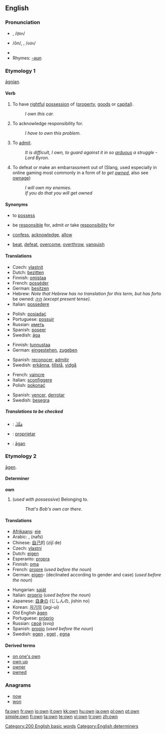 ==English==

{{rank|most|where|those|104|own|old|came|men}}

===Pronunciation===
* {{a|RP}} {{IPA|/əʊn/}}, /<tt>@Un</tt>/
* {{a|US}} /ōn/, {{IPA|/oʊn/}}, /<tt>oUn</tt>/
* {{audio|en-us-own.ogg|Audio (US)}}
* Rhymes: [[Rhymes:English:-əʊn|-əʊn]]

===Etymology 1===
{{wikipedia}}
{{OE.}} [[agnian|āgnian]].

====Verb====
{{en-verb}}

# {{transitive}} To have [[rightful]] [[possession]] of ([[property]], [[goods]] or [[capital]]).
#: ''I own this car.''
# {{transitive}} To acknowledge responsibility for.
#: ''I have to own this problem.''
# {{transitive}} To [[admit]].
#: ''It is difficult, I own, to guard against it in so [[arduous]] a struggle - Lord Byron.''
# {{transitive}} To defeat or make an embarrassment out of (Slang, used especially in online gaming most commonly in a form of ''to get [[owned]]'', also see [[ownage]])
#: ''I will own my enemies.''
#: ''If you do that you will get owned''

====Synonyms====

* {{i-c|have rightful possession of}} to [[possess]]
* {{i-c|acknowledge responsibility for}} be [[responsible]] for, admit ''or'' take [[responsibility]] for
* {{i-c|admit}} [[confess]], [[acknowledge]], [[allow]]
* {{i-c|defeat}} [[beat]], [[defeat]], [[overcome]], [[overthrow]], [[vanquish]]

====Translations====
{{rfc-level|Translations at L3+ (AutoFormat would have corrected level of Synonyms)}}
{{trans-top|have rightful possession of}}
* Czech: [[vlastnit]]
* Dutch: [[bezitten]]
* Finnish: [[omistaa]]
* French: [[posséder]]
* German: [[besitzen]]
* Hebrew: ''Note that Hebrew has no translation for this term, but has for ''to be owned'': [[היה]] (except present tense).''
* Italian: [[possedere]]
{{trans-mid}}
* Polish: [[posiadać]]
* Portuguese: [[possuir]]
* Russian: [[иметь]]
* Spanish: [[poseer]]
* Swedish: [[äga]]
{{trans-bottom}}

{{trans-top|acknowledge responsibility for}}
* Finnish: [[tunnustaa]]
* German: [[eingestehen]], [[zugeben]]
{{trans-mid}}
* Spanish: [[reconocer]], [[admitir]]
* Swedish: [[erkänna]], [[tillstå]], [[vidgå]]
{{trans-bottom}}

{{trans-top|defeat}}
* French: [[vaincre]]
* Italian: [[sconfiggere]]
* Polish: [[pokonać]]
{{trans-mid}}
* Spanish: [[vencer]], [[derrotar]]
* Swedish: [[besegra]]
{{trans-bottom}}

=====Translations to be checked=====
<!--Remove this section once all of the translations below have been moved into
the tables above.-->
{{checktrans}}

* {{ttbc|Arabic}}: [[مَلَكَ]]
* {{ttbc|Ido}}: [[proprietar]]
* {{ttbc|Old English}}: [[agan|āgan]]

===Etymology 2===
{{OE.}} [[agen|āgen]].

====Determiner====
'''own'''

# (''used with possessive'') Belonging to.
#: ''That's Bob's own car there.''

====Translations====
{{top}}
* [[Afrikaans]]: [[eie]]
* Arabic: {{Arab|[[ملك]]}} {{IPAchar|(milk)}}, {{Arab|[[نفس]]}} (nafs)
* Chinese: [[自己]]的 (zìjǐ de)
* Czech: [[vlastní]]
* Dutch: [[eigen]]
* Esperanto: [[propra]]
* Finnish: [[oma]]
* French: [[propre]] {{m|f}} (''used before the noun'')
* German: [[eigen]]- (declinated according to gender and case) (''used before the noun'')
{{mid}}
* Hungarian: [[saját]]
* Italian: [[proprio]] (''used before the noun'')
* Japanese: [[自身]]の (じしんの, jishin no)
* Korean: [[자기의]] (jagi-ui)
* Old English [[agen|āgen]]
* Portuguese: [[próprio]]
* Russian: [[свой]] (svoj)
* Spanish: [[propio]] (''used before the noun'')
* Swedish: [[egen]] {{c}}, [[eget]] {{n}}, [[egna]] {{p}}
{{bottom}}

====Derived terms====
* [[on one's own]]
* [[own up]]
* [[owner]]
* [[pwned]]<!--sic-->

===Anagrams===
* [[now]]
* [[won]]

[[Category:200 English basic words]]
[[Category:English determiners]]

[[fa:own]]
[[fr:own]]
[[io:own]]
[[it:own]]
[[kk:own]]
[[hu:own]]
[[ja:own]]
[[pl:own]]
[[pt:own]]
[[simple:own]]
[[fi:own]]
[[ta:own]]
[[te:own]]
[[vi:own]]
[[tr:own]]
[[zh:own]]